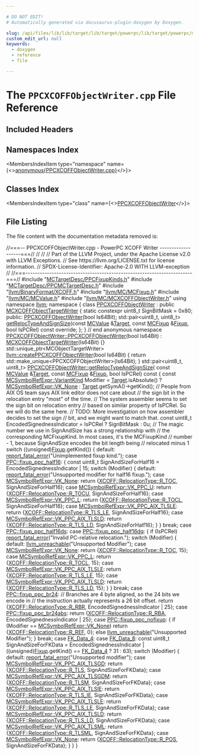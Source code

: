 ```yaml
---

# DO NOT EDIT!
# Automatically generated via docusaurus-plugin-doxygen by Doxygen.

slug: /api/files/lib/lib/target/lib/target/powerpc/lib/target/powerpc/mctargetdesc/ppcxcoffobjectwriter-cpp
custom_edit_url: null
keywords:
  - doxygen
  - reference
  - file

---
```





# The `PPCXCOFFObjectWriter.cpp` File Reference

<DoxygenPage pluginConfig={pluginConfig}>



## Included Headers

<IncludesList>
<IncludesListItem
  filePath="MCTargetDesc/PPCFixupKinds.h"
  permalink="/docs/api/files/lib/lib/target/lib/target/powerpc/lib/target/powerpc/mctargetdesc/ppcfixupkinds-h"
  isLocal="true" />
<IncludesListItem
  filePath="MCTargetDesc/PPCMCTargetDesc.h"
  permalink="/docs/api/files/lib/lib/target/lib/target/powerpc/lib/target/powerpc/mctargetdesc/ppcmctargetdesc-h"
  isLocal="true" />
<IncludesListItem
  filePath="llvm/BinaryFormat/XCOFF.h"
  permalink="/docs/api/files/include/include/llvm/include/llvm/binaryformat/xcoff-h"
  isLocal="true" />
<IncludesListItem
  filePath="llvm/MC/MCFixup.h"
  permalink="/docs/api/files/include/include/llvm/include/llvm/mc/mcfixup-h"
  isLocal="true" />
<IncludesListItem
  filePath="llvm/MC/MCValue.h"
  permalink="/docs/api/files/include/include/llvm/include/llvm/mc/mcvalue-h"
  isLocal="true" />
<IncludesListItem
  filePath="llvm/MC/MCXCOFFObjectWriter.h"
  permalink="/docs/api/files/include/include/llvm/include/llvm/mc/mcxcoffobjectwriter-h"
  isLocal="true" />
</IncludesList>

## Namespaces Index

<MembersIndex>

<MembersIndexItem
  type="namespace"
  name={<><a href="/docs/api/namespaces/anonymous-ppcxcoffobjectwriter-cpp-">anonymous&#123;PPCXCOFFObjectWriter.cpp&#125;</a></>}>
</MembersIndexItem>

</MembersIndex>

## Classes Index

<MembersIndex>

<MembersIndexItem
  type="class"
  name={<><a href="/docs/api/classes/anonymous-namespace-ppcxcoffobjectwriter-cpp-/ppcxcoffobjectwriter">PPCXCOFFObjectWriter</a></>}>
</MembersIndexItem>

</MembersIndex>


## File Listing

The file content with the documentation metadata removed is:

<ProgramListing>

<Link id="l00001" /><CodeLine lineNumber="1"><Highlight kind="comment">//===-- PPCXCOFFObjectWriter.cpp - PowerPC XCOFF Writer -------------------===//</Highlight><Highlight kind="normal"></Highlight></CodeLine>
<Link id="l00002" /><CodeLine lineNumber="2"><Highlight kind="normal"></Highlight><Highlight kind="comment">//</Highlight><Highlight kind="normal"></Highlight></CodeLine>
<Link id="l00003" /><CodeLine lineNumber="3"><Highlight kind="normal"></Highlight><Highlight kind="comment">//</Highlight><Highlight kind="normal"></Highlight></CodeLine>
<Link id="l00004" /><CodeLine lineNumber="4"><Highlight kind="normal"></Highlight><Highlight kind="comment">// Part of the LLVM Project, under the Apache License v2.0 with LLVM Exceptions.</Highlight><Highlight kind="normal"></Highlight></CodeLine>
<Link id="l00005" /><CodeLine lineNumber="5"><Highlight kind="normal"></Highlight><Highlight kind="comment">// See https://llvm.org/LICENSE.txt for license information.</Highlight><Highlight kind="normal"></Highlight></CodeLine>
<Link id="l00006" /><CodeLine lineNumber="6"><Highlight kind="normal"></Highlight><Highlight kind="comment">// SPDX-License-Identifier: Apache-2.0 WITH LLVM-exception</Highlight><Highlight kind="normal"></Highlight></CodeLine>
<Link id="l00007" /><CodeLine lineNumber="7"><Highlight kind="normal"></Highlight><Highlight kind="comment">//</Highlight><Highlight kind="normal"></Highlight></CodeLine>
<Link id="l00008" /><CodeLine lineNumber="8"><Highlight kind="normal"></Highlight><Highlight kind="comment">//===----------------------------------------------------------------------===//</Highlight><Highlight kind="normal"></Highlight></CodeLine>
<Link id="l00009" /><CodeLine lineNumber="9"><Highlight kind="normal"></Highlight></CodeLine>
<Link id="l00010" /><CodeLine lineNumber="10"><Highlight kind="normal"></Highlight><Highlight kind="preprocessor">#include &quot;<a href="/docs/api/files/lib/lib/target/lib/target/powerpc/lib/target/powerpc/mctargetdesc/ppcfixupkinds-h">MCTargetDesc/PPCFixupKinds.h</a>&quot;</Highlight><Highlight kind="normal"></Highlight></CodeLine>
<Link id="l00011" /><CodeLine lineNumber="11"><Highlight kind="normal"></Highlight><Highlight kind="preprocessor">#include &quot;<a href="/docs/api/files/lib/lib/target/lib/target/powerpc/lib/target/powerpc/mctargetdesc/ppcmctargetdesc-h">MCTargetDesc/PPCMCTargetDesc.h</a>&quot;</Highlight><Highlight kind="normal"></Highlight></CodeLine>
<Link id="l00012" /><CodeLine lineNumber="12"><Highlight kind="normal"></Highlight><Highlight kind="preprocessor">#include &quot;<a href="/docs/api/files/include/include/llvm/include/llvm/binaryformat/xcoff-h">llvm/BinaryFormat/XCOFF.h</a>&quot;</Highlight><Highlight kind="normal"></Highlight></CodeLine>
<Link id="l00013" /><CodeLine lineNumber="13"><Highlight kind="normal"></Highlight><Highlight kind="preprocessor">#include &quot;<a href="/docs/api/files/include/include/llvm/include/llvm/mc/mcfixup-h">llvm/MC/MCFixup.h</a>&quot;</Highlight><Highlight kind="normal"></Highlight></CodeLine>
<Link id="l00014" /><CodeLine lineNumber="14"><Highlight kind="normal"></Highlight><Highlight kind="preprocessor">#include &quot;<a href="/docs/api/files/include/include/llvm/include/llvm/mc/mcvalue-h">llvm/MC/MCValue.h</a>&quot;</Highlight><Highlight kind="normal"></Highlight></CodeLine>
<Link id="l00015" /><CodeLine lineNumber="15"><Highlight kind="normal"></Highlight><Highlight kind="preprocessor">#include &quot;<a href="/docs/api/files/include/include/llvm/include/llvm/mc/mcxcoffobjectwriter-h">llvm/MC/MCXCOFFObjectWriter.h</a>&quot;</Highlight><Highlight kind="normal"></Highlight></CodeLine>
<Link id="l00016" /><CodeLine lineNumber="16"><Highlight kind="normal"></Highlight></CodeLine>
<Link id="l00017" /><CodeLine lineNumber="17"><Highlight kind="normal"></Highlight><Highlight kind="keyword">using namespace </Highlight><Highlight kind="normal"><a href="/docs/api/namespaces/llvm">llvm</a>;</Highlight></CodeLine>
<Link id="l00018" /><CodeLine lineNumber="18"><Highlight kind="normal"></Highlight></CodeLine>
<Link id="l00019" /><CodeLine lineNumber="19" lineLink="/docs/api/namespaces/anonymous-ppcxcoffobjectwriter-cpp-"><Highlight kind="normal"></Highlight><Highlight kind="keyword">namespace </Highlight><Highlight kind="normal">&#123;</Highlight></CodeLine>
<Link id="l00020" /><CodeLine lineNumber="20" lineLink="/docs/api/classes/anonymous-namespace-ppcxcoffobjectwriter-cpp-/ppcxcoffobjectwriter"><Highlight kind="normal"></Highlight><Highlight kind="keyword">class </Highlight><Highlight kind="normal"><a href="/docs/api/classes/anonymous-namespace-ppcxcoffobjectwriter-cpp-/ppcxcoffobjectwriter/#a7d642befe9d81205e6bde083d7ff7965">PPCXCOFFObjectWriter</a> : </Highlight><Highlight kind="keyword">public</Highlight><Highlight kind="normal"> <a href="/docs/api/classes/llvm/mcxcoffobjecttargetwriter/#a0c0616aa242b0a66dbbc2e2f0ce64fdd">MCXCOFFObjectTargetWriter</a> &#123;</Highlight></CodeLine>
<Link id="l00021" /><CodeLine lineNumber="21"><Highlight kind="normal">  </Highlight><Highlight kind="keyword">static</Highlight><Highlight kind="normal"> </Highlight><Highlight kind="keyword">constexpr</Highlight><Highlight kind="normal"> uint8&#95;t SignBitMask = 0x80;</Highlight></CodeLine>
<Link id="l00022" /><CodeLine lineNumber="22"><Highlight kind="normal"></Highlight></CodeLine>
<Link id="l00023" /><CodeLine lineNumber="23"><Highlight kind="normal"></Highlight><Highlight kind="keyword">public</Highlight><Highlight kind="normal">:</Highlight></CodeLine>
<Link id="l00024" /><CodeLine lineNumber="24"><Highlight kind="normal">  <a href="/docs/api/classes/anonymous-namespace-ppcxcoffobjectwriter-cpp-/ppcxcoffobjectwriter/#a7d642befe9d81205e6bde083d7ff7965">PPCXCOFFObjectWriter</a>(</Highlight><Highlight kind="keywordtype">bool</Highlight><Highlight kind="normal"> Is64Bit);</Highlight></CodeLine>
<Link id="l00025" /><CodeLine lineNumber="25"><Highlight kind="normal"></Highlight></CodeLine>
<Link id="l00026" /><CodeLine lineNumber="26"><Highlight kind="normal">  std::pair&lt;uint8&#95;t, uint8&#95;t&gt;</Highlight></CodeLine>
<Link id="l00027" /><CodeLine lineNumber="27"><Highlight kind="normal">  <a href="/docs/api/classes/anonymous-namespace-ppcxcoffobjectwriter-cpp-/ppcxcoffobjectwriter/#a3dc93394c5603441fbdd9cc42141e792">getRelocTypeAndSignSize</a>(</Highlight><Highlight kind="keyword">const</Highlight><Highlight kind="normal"> <a href="/docs/api/classes/llvm/mcvalue">MCValue</a> &amp;<a href="/docs/api/classes/llvm/target">Target</a>, </Highlight><Highlight kind="keyword">const</Highlight><Highlight kind="normal"> <a href="/docs/api/classes/llvm/mcfixup">MCFixup</a> &amp;<a href="/docs/api/files/lib/lib/target/lib/target/powerpc/ppctlsdynamiccall-cpp/#a4a235aedca5bbfc39934045b6cbf9c70">Fixup</a>,</Highlight></CodeLine>
<Link id="l00028" /><CodeLine lineNumber="28"><Highlight kind="normal">                          </Highlight><Highlight kind="keywordtype">bool</Highlight><Highlight kind="normal"> IsPCRel) </Highlight><Highlight kind="keyword">const override</Highlight><Highlight kind="normal">;</Highlight></CodeLine>
<Link id="l00029" /><CodeLine lineNumber="29"><Highlight kind="normal">&#125;;</Highlight></CodeLine>
<Link id="l00030" /><CodeLine lineNumber="30"><Highlight kind="normal">&#125; </Highlight><Highlight kind="comment">// end anonymous namespace</Highlight><Highlight kind="normal"></Highlight></CodeLine>
<Link id="l00031" /><CodeLine lineNumber="31"><Highlight kind="normal"></Highlight></CodeLine>
<Link id="l00032" /><CodeLine lineNumber="32" lineLink="/docs/api/classes/anonymous-namespace-ppcxcoffobjectwriter-cpp-/ppcxcoffobjectwriter/#a7d642befe9d81205e6bde083d7ff7965"><Highlight kind="normal"><a href="/docs/api/classes/anonymous-namespace-ppcxcoffobjectwriter-cpp-/ppcxcoffobjectwriter/#a7d642befe9d81205e6bde083d7ff7965">PPCXCOFFObjectWriter::PPCXCOFFObjectWriter</a>(</Highlight><Highlight kind="keywordtype">bool</Highlight><Highlight kind="normal"> Is64Bit)</Highlight></CodeLine>
<Link id="l00033" /><CodeLine lineNumber="33"><Highlight kind="normal">    : <a href="/docs/api/classes/llvm/mcxcoffobjecttargetwriter/#a0c0616aa242b0a66dbbc2e2f0ce64fdd">MCXCOFFObjectTargetWriter</a>(Is64Bit) &#123;&#125;</Highlight></CodeLine>
<Link id="l00034" /><CodeLine lineNumber="34"><Highlight kind="normal"></Highlight></CodeLine>
<Link id="l00035" /><CodeLine lineNumber="35"><Highlight kind="normal">std::unique&#95;ptr&lt;MCObjectTargetWriter&gt;</Highlight></CodeLine>
<Link id="l00036" /><CodeLine lineNumber="36" lineLink="/docs/api/namespaces/llvm/#a770c4cf68c54a3c127df912e04d4bc3d"><Highlight kind="normal"><a href="/docs/api/namespaces/llvm/#a770c4cf68c54a3c127df912e04d4bc3d">llvm::createPPCXCOFFObjectWriter</a>(</Highlight><Highlight kind="keywordtype">bool</Highlight><Highlight kind="normal"> Is64Bit) &#123;</Highlight></CodeLine>
<Link id="l00037" /><CodeLine lineNumber="37"><Highlight kind="normal">  </Highlight><Highlight kind="keywordflow">return</Highlight><Highlight kind="normal"> std::make&#95;unique&lt;PPCXCOFFObjectWriter&gt;(Is64Bit);</Highlight></CodeLine>
<Link id="l00038" /><CodeLine lineNumber="38"><Highlight kind="normal">&#125;</Highlight></CodeLine>
<Link id="l00039" /><CodeLine lineNumber="39"><Highlight kind="normal"></Highlight></CodeLine>
<Link id="l00040" /><CodeLine lineNumber="40" lineLink="/docs/api/classes/anonymous-namespace-ppcxcoffobjectwriter-cpp-/ppcxcoffobjectwriter/#a3dc93394c5603441fbdd9cc42141e792"><Highlight kind="normal">std::pair&lt;uint8&#95;t, uint8&#95;t&gt; <a href="/docs/api/classes/anonymous-namespace-ppcxcoffobjectwriter-cpp-/ppcxcoffobjectwriter/#a3dc93394c5603441fbdd9cc42141e792">PPCXCOFFObjectWriter::getRelocTypeAndSignSize</a>(</Highlight></CodeLine>
<Link id="l00041" /><CodeLine lineNumber="41"><Highlight kind="normal">    </Highlight><Highlight kind="keyword">const</Highlight><Highlight kind="normal"> <a href="/docs/api/classes/llvm/mcvalue">MCValue</a> &amp;<a href="/docs/api/classes/llvm/target">Target</a>, </Highlight><Highlight kind="keyword">const</Highlight><Highlight kind="normal"> <a href="/docs/api/classes/llvm/mcfixup">MCFixup</a> &amp;<a href="/docs/api/files/lib/lib/target/lib/target/powerpc/ppctlsdynamiccall-cpp/#a4a235aedca5bbfc39934045b6cbf9c70">Fixup</a>, </Highlight><Highlight kind="keywordtype">bool</Highlight><Highlight kind="normal"> IsPCRel)</Highlight><Highlight kind="keyword"> const </Highlight><Highlight kind="normal">&#123;</Highlight></CodeLine>
<Link id="l00042" /><CodeLine lineNumber="42"><Highlight kind="normal">  </Highlight><Highlight kind="keyword">const</Highlight><Highlight kind="normal"> <a href="/docs/api/classes/llvm/mcsymbolrefexpr/#a5c463f6352570ee778c35c40949c4985">MCSymbolRefExpr::VariantKind</a> Modifier =</Highlight></CodeLine>
<Link id="l00043" /><CodeLine lineNumber="43"><Highlight kind="normal">      <a href="/docs/api/classes/llvm/target">Target</a>.isAbsolute() ? <a href="/docs/api/classes/llvm/mcsymbolrefexpr/#a5c463f6352570ee778c35c40949c4985a01bc6396c4d841a7ea268c3cbf62d3b3">MCSymbolRefExpr::VK&#95;None</a></Highlight></CodeLine>
<Link id="l00044" /><CodeLine lineNumber="44"><Highlight kind="normal">                          : <a href="/docs/api/classes/llvm/target">Target</a>.getSymA()-&gt;getKind();</Highlight></CodeLine>
<Link id="l00045" /><CodeLine lineNumber="45"><Highlight kind="normal">  </Highlight><Highlight kind="comment">// People from AIX OS team says AIX link editor does not care about</Highlight><Highlight kind="normal"></Highlight></CodeLine>
<Link id="l00046" /><CodeLine lineNumber="46"><Highlight kind="normal">  </Highlight><Highlight kind="comment">// the sign bit in the relocation entry &quot;most&quot; of the time.</Highlight><Highlight kind="normal"></Highlight></CodeLine>
<Link id="l00047" /><CodeLine lineNumber="47"><Highlight kind="normal">  </Highlight><Highlight kind="comment">// The system assembler seems to set the sign bit on relocation entry</Highlight><Highlight kind="normal"></Highlight></CodeLine>
<Link id="l00048" /><CodeLine lineNumber="48"><Highlight kind="normal">  </Highlight><Highlight kind="comment">// based on similar property of IsPCRel. So we will do the same here.</Highlight><Highlight kind="normal"></Highlight></CodeLine>
<Link id="l00049" /><CodeLine lineNumber="49"><Highlight kind="normal">  </Highlight><Highlight kind="comment">// TODO: More investigation on how assembler decides to set the sign</Highlight><Highlight kind="normal"></Highlight></CodeLine>
<Link id="l00050" /><CodeLine lineNumber="50"><Highlight kind="normal">  </Highlight><Highlight kind="comment">// bit, and we might want to match that.</Highlight><Highlight kind="normal"></Highlight></CodeLine>
<Link id="l00051" /><CodeLine lineNumber="51"><Highlight kind="normal">  </Highlight><Highlight kind="keyword">const</Highlight><Highlight kind="normal"> uint8&#95;t EncodedSignednessIndicator = IsPCRel ? SignBitMask : 0u;</Highlight></CodeLine>
<Link id="l00052" /><CodeLine lineNumber="52"><Highlight kind="normal"></Highlight></CodeLine>
<Link id="l00053" /><CodeLine lineNumber="53"><Highlight kind="normal">  </Highlight><Highlight kind="comment">// The magic number we use in SignAndSize has a strong relationship with</Highlight><Highlight kind="normal"></Highlight></CodeLine>
<Link id="l00054" /><CodeLine lineNumber="54"><Highlight kind="normal">  </Highlight><Highlight kind="comment">// the corresponding MCFixupKind. In most cases, it&#39;s the MCFixupKind</Highlight><Highlight kind="normal"></Highlight></CodeLine>
<Link id="l00055" /><CodeLine lineNumber="55"><Highlight kind="normal">  </Highlight><Highlight kind="comment">// number - 1, because SignAndSize encodes the bit length being</Highlight><Highlight kind="normal"></Highlight></CodeLine>
<Link id="l00056" /><CodeLine lineNumber="56"><Highlight kind="normal">  </Highlight><Highlight kind="comment">// relocated minus 1</Highlight><Highlight kind="normal"></Highlight></CodeLine>
<Link id="l00057" /><CodeLine lineNumber="57"><Highlight kind="normal">  </Highlight><Highlight kind="keywordflow">switch</Highlight><Highlight kind="normal"> ((</Highlight><Highlight kind="keywordtype">unsigned</Highlight><Highlight kind="normal">)<a href="/docs/api/files/lib/lib/target/lib/target/powerpc/ppctlsdynamiccall-cpp/#a4a235aedca5bbfc39934045b6cbf9c70">Fixup</a>.getKind()) &#123;</Highlight></CodeLine>
<Link id="l00058" /><CodeLine lineNumber="58"><Highlight kind="normal">  </Highlight><Highlight kind="keywordflow">default</Highlight><Highlight kind="normal">:</Highlight></CodeLine>
<Link id="l00059" /><CodeLine lineNumber="59"><Highlight kind="normal">    <a href="/docs/api/namespaces/llvm/#a7f2a3d4dcfee70225988aec53ff1e173">report&#95;fatal&#95;error</a>(</Highlight><Highlight kind="stringliteral">&quot;Unimplemented fixup kind.&quot;</Highlight><Highlight kind="normal">);</Highlight></CodeLine>
<Link id="l00060" /><CodeLine lineNumber="60"><Highlight kind="normal">  </Highlight><Highlight kind="keywordflow">case</Highlight><Highlight kind="normal"> <a href="/docs/api/namespaces/llvm/ppc/#aa53de88164b98be6cd073da9543c0450a2cd2bd91cc9938c81599c5e8828addcd">PPC::fixup&#95;ppc&#95;half16</a>: &#123;</Highlight></CodeLine>
<Link id="l00061" /><CodeLine lineNumber="61"><Highlight kind="normal">    </Highlight><Highlight kind="keyword">const</Highlight><Highlight kind="normal"> uint8&#95;t SignAndSizeForHalf16 = EncodedSignednessIndicator | 15;</Highlight></CodeLine>
<Link id="l00062" /><CodeLine lineNumber="62"><Highlight kind="normal">    </Highlight><Highlight kind="keywordflow">switch</Highlight><Highlight kind="normal"> (Modifier) &#123;</Highlight></CodeLine>
<Link id="l00063" /><CodeLine lineNumber="63"><Highlight kind="normal">    </Highlight><Highlight kind="keywordflow">default</Highlight><Highlight kind="normal">:</Highlight></CodeLine>
<Link id="l00064" /><CodeLine lineNumber="64"><Highlight kind="normal">      <a href="/docs/api/namespaces/llvm/#a7f2a3d4dcfee70225988aec53ff1e173">report&#95;fatal&#95;error</a>(</Highlight><Highlight kind="stringliteral">&quot;Unsupported modifier for half16 fixup.&quot;</Highlight><Highlight kind="normal">);</Highlight></CodeLine>
<Link id="l00065" /><CodeLine lineNumber="65"><Highlight kind="normal">    </Highlight><Highlight kind="keywordflow">case</Highlight><Highlight kind="normal"> <a href="/docs/api/classes/llvm/mcsymbolrefexpr/#a5c463f6352570ee778c35c40949c4985a01bc6396c4d841a7ea268c3cbf62d3b3">MCSymbolRefExpr::VK&#95;None</a>:</Highlight></CodeLine>
<Link id="l00066" /><CodeLine lineNumber="66"><Highlight kind="normal">      </Highlight><Highlight kind="keywordflow">return</Highlight><Highlight kind="normal"> &#123;<a href="/docs/api/namespaces/llvm/xcoff/#a7309c911b619149e89a825cd78010c8aa126bbcaab291460be1722fe8a2490530">XCOFF::RelocationType::R&#95;TOC</a>, SignAndSizeForHalf16&#125;;</Highlight></CodeLine>
<Link id="l00067" /><CodeLine lineNumber="67"><Highlight kind="normal">    </Highlight><Highlight kind="keywordflow">case</Highlight><Highlight kind="normal"> <a href="/docs/api/classes/llvm/mcsymbolrefexpr/#a5c463f6352570ee778c35c40949c4985a357bed48651388b3b7882ed32f085ec1">MCSymbolRefExpr::VK&#95;PPC&#95;U</a>:</Highlight></CodeLine>
<Link id="l00068" /><CodeLine lineNumber="68"><Highlight kind="normal">      </Highlight><Highlight kind="keywordflow">return</Highlight><Highlight kind="normal"> &#123;<a href="/docs/api/namespaces/llvm/xcoff/#a7309c911b619149e89a825cd78010c8aacb6f8892a6761a91f9e29cdafb33a7c8">XCOFF::RelocationType::R&#95;TOCU</a>, SignAndSizeForHalf16&#125;;</Highlight></CodeLine>
<Link id="l00069" /><CodeLine lineNumber="69"><Highlight kind="normal">    </Highlight><Highlight kind="keywordflow">case</Highlight><Highlight kind="normal"> <a href="/docs/api/classes/llvm/mcsymbolrefexpr/#a5c463f6352570ee778c35c40949c4985a2e024b4ca6a06e62e43f54816758e59e">MCSymbolRefExpr::VK&#95;PPC&#95;L</a>:</Highlight></CodeLine>
<Link id="l00070" /><CodeLine lineNumber="70"><Highlight kind="normal">      </Highlight><Highlight kind="keywordflow">return</Highlight><Highlight kind="normal"> &#123;<a href="/docs/api/namespaces/llvm/xcoff/#a7309c911b619149e89a825cd78010c8aac47fa14749515f1a3a0d88c51f854aa7">XCOFF::RelocationType::R&#95;TOCL</a>, SignAndSizeForHalf16&#125;;</Highlight></CodeLine>
<Link id="l00071" /><CodeLine lineNumber="71"><Highlight kind="normal">    </Highlight><Highlight kind="keywordflow">case</Highlight><Highlight kind="normal"> <a href="/docs/api/classes/llvm/mcsymbolrefexpr/#a5c463f6352570ee778c35c40949c4985afd7d09055e7b976b23804658655b5184">MCSymbolRefExpr::VK&#95;PPC&#95;AIX&#95;TLSLE</a>:</Highlight></CodeLine>
<Link id="l00072" /><CodeLine lineNumber="72"><Highlight kind="normal">      </Highlight><Highlight kind="keywordflow">return</Highlight><Highlight kind="normal"> &#123;<a href="/docs/api/namespaces/llvm/xcoff/#a7309c911b619149e89a825cd78010c8aae54c065150485a9445e07674fb43c3a7">XCOFF::RelocationType::R&#95;TLS&#95;LE</a>, SignAndSizeForHalf16&#125;;</Highlight></CodeLine>
<Link id="l00073" /><CodeLine lineNumber="73"><Highlight kind="normal">    </Highlight><Highlight kind="keywordflow">case</Highlight><Highlight kind="normal"> <a href="/docs/api/classes/llvm/mcsymbolrefexpr/#a5c463f6352570ee778c35c40949c4985af0042f0eb9fb8dba8f49e4bedf5e9e10">MCSymbolRefExpr::VK&#95;PPC&#95;AIX&#95;TLSLD</a>:</Highlight></CodeLine>
<Link id="l00074" /><CodeLine lineNumber="74"><Highlight kind="normal">      </Highlight><Highlight kind="keywordflow">return</Highlight><Highlight kind="normal"> &#123;<a href="/docs/api/namespaces/llvm/xcoff/#a7309c911b619149e89a825cd78010c8aadbc74cd663a943131b0e174006b6b581">XCOFF::RelocationType::R&#95;TLS&#95;LD</a>, SignAndSizeForHalf16&#125;;</Highlight></CodeLine>
<Link id="l00075" /><CodeLine lineNumber="75"><Highlight kind="normal">    &#125;</Highlight></CodeLine>
<Link id="l00076" /><CodeLine lineNumber="76"><Highlight kind="normal">  &#125; </Highlight><Highlight kind="keywordflow">break</Highlight><Highlight kind="normal">;</Highlight></CodeLine>
<Link id="l00077" /><CodeLine lineNumber="77"><Highlight kind="normal">  </Highlight><Highlight kind="keywordflow">case</Highlight><Highlight kind="normal"> <a href="/docs/api/namespaces/llvm/ppc/#aa53de88164b98be6cd073da9543c0450aa91622fd93be671ff6340f4a1716fc57">PPC::fixup&#95;ppc&#95;half16ds</a>:</Highlight></CodeLine>
<Link id="l00078" /><CodeLine lineNumber="78"><Highlight kind="normal">  </Highlight><Highlight kind="keywordflow">case</Highlight><Highlight kind="normal"> <a href="/docs/api/namespaces/llvm/ppc/#aa53de88164b98be6cd073da9543c0450aa14de08bc8d45995199ed5b534e91b2a">PPC::fixup&#95;ppc&#95;half16dq</a>: &#123;</Highlight></CodeLine>
<Link id="l00079" /><CodeLine lineNumber="79"><Highlight kind="normal">    </Highlight><Highlight kind="keywordflow">if</Highlight><Highlight kind="normal"> (IsPCRel)</Highlight></CodeLine>
<Link id="l00080" /><CodeLine lineNumber="80"><Highlight kind="normal">      <a href="/docs/api/namespaces/llvm/#a7f2a3d4dcfee70225988aec53ff1e173">report&#95;fatal&#95;error</a>(</Highlight><Highlight kind="stringliteral">&quot;Invalid PC-relative relocation.&quot;</Highlight><Highlight kind="normal">);</Highlight></CodeLine>
<Link id="l00081" /><CodeLine lineNumber="81"><Highlight kind="normal">    </Highlight><Highlight kind="keywordflow">switch</Highlight><Highlight kind="normal"> (Modifier) &#123;</Highlight></CodeLine>
<Link id="l00082" /><CodeLine lineNumber="82"><Highlight kind="normal">    </Highlight><Highlight kind="keywordflow">default</Highlight><Highlight kind="normal">:</Highlight></CodeLine>
<Link id="l00083" /><CodeLine lineNumber="83"><Highlight kind="normal">      <a href="/docs/api/files/include/include/llvm/include/llvm/support/errorhandling-h/#ace243f5c25697a1107cce46626b3dc94">llvm&#95;unreachable</a>(</Highlight><Highlight kind="stringliteral">&quot;Unsupported Modifier&quot;</Highlight><Highlight kind="normal">);</Highlight></CodeLine>
<Link id="l00084" /><CodeLine lineNumber="84"><Highlight kind="normal">    </Highlight><Highlight kind="keywordflow">case</Highlight><Highlight kind="normal"> <a href="/docs/api/classes/llvm/mcsymbolrefexpr/#a5c463f6352570ee778c35c40949c4985a01bc6396c4d841a7ea268c3cbf62d3b3">MCSymbolRefExpr::VK&#95;None</a>:</Highlight></CodeLine>
<Link id="l00085" /><CodeLine lineNumber="85"><Highlight kind="normal">      </Highlight><Highlight kind="keywordflow">return</Highlight><Highlight kind="normal"> &#123;<a href="/docs/api/namespaces/llvm/xcoff/#a7309c911b619149e89a825cd78010c8aa126bbcaab291460be1722fe8a2490530">XCOFF::RelocationType::R&#95;TOC</a>, 15&#125;;</Highlight></CodeLine>
<Link id="l00086" /><CodeLine lineNumber="86"><Highlight kind="normal">    </Highlight><Highlight kind="keywordflow">case</Highlight><Highlight kind="normal"> <a href="/docs/api/classes/llvm/mcsymbolrefexpr/#a5c463f6352570ee778c35c40949c4985a2e024b4ca6a06e62e43f54816758e59e">MCSymbolRefExpr::VK&#95;PPC&#95;L</a>:</Highlight></CodeLine>
<Link id="l00087" /><CodeLine lineNumber="87"><Highlight kind="normal">      </Highlight><Highlight kind="keywordflow">return</Highlight><Highlight kind="normal"> &#123;<a href="/docs/api/namespaces/llvm/xcoff/#a7309c911b619149e89a825cd78010c8aac47fa14749515f1a3a0d88c51f854aa7">XCOFF::RelocationType::R&#95;TOCL</a>, 15&#125;;</Highlight></CodeLine>
<Link id="l00088" /><CodeLine lineNumber="88"><Highlight kind="normal">    </Highlight><Highlight kind="keywordflow">case</Highlight><Highlight kind="normal"> <a href="/docs/api/classes/llvm/mcsymbolrefexpr/#a5c463f6352570ee778c35c40949c4985afd7d09055e7b976b23804658655b5184">MCSymbolRefExpr::VK&#95;PPC&#95;AIX&#95;TLSLE</a>:</Highlight></CodeLine>
<Link id="l00089" /><CodeLine lineNumber="89"><Highlight kind="normal">      </Highlight><Highlight kind="keywordflow">return</Highlight><Highlight kind="normal"> &#123;<a href="/docs/api/namespaces/llvm/xcoff/#a7309c911b619149e89a825cd78010c8aae54c065150485a9445e07674fb43c3a7">XCOFF::RelocationType::R&#95;TLS&#95;LE</a>, 15&#125;;</Highlight></CodeLine>
<Link id="l00090" /><CodeLine lineNumber="90"><Highlight kind="normal">    </Highlight><Highlight kind="keywordflow">case</Highlight><Highlight kind="normal"> <a href="/docs/api/classes/llvm/mcsymbolrefexpr/#a5c463f6352570ee778c35c40949c4985af0042f0eb9fb8dba8f49e4bedf5e9e10">MCSymbolRefExpr::VK&#95;PPC&#95;AIX&#95;TLSLD</a>:</Highlight></CodeLine>
<Link id="l00091" /><CodeLine lineNumber="91"><Highlight kind="normal">      </Highlight><Highlight kind="keywordflow">return</Highlight><Highlight kind="normal"> &#123;<a href="/docs/api/namespaces/llvm/xcoff/#a7309c911b619149e89a825cd78010c8aadbc74cd663a943131b0e174006b6b581">XCOFF::RelocationType::R&#95;TLS&#95;LD</a>, 15&#125;;</Highlight></CodeLine>
<Link id="l00092" /><CodeLine lineNumber="92"><Highlight kind="normal">    &#125;</Highlight></CodeLine>
<Link id="l00093" /><CodeLine lineNumber="93"><Highlight kind="normal">  &#125; </Highlight><Highlight kind="keywordflow">break</Highlight><Highlight kind="normal">;</Highlight></CodeLine>
<Link id="l00094" /><CodeLine lineNumber="94"><Highlight kind="normal">  </Highlight><Highlight kind="keywordflow">case</Highlight><Highlight kind="normal"> <a href="/docs/api/namespaces/llvm/ppc/#aa53de88164b98be6cd073da9543c0450a058440145aa9ecc1725824fc1a47d50d">PPC::fixup&#95;ppc&#95;br24</a>:</Highlight></CodeLine>
<Link id="l00095" /><CodeLine lineNumber="95"><Highlight kind="normal">    </Highlight><Highlight kind="comment">// Branches are 4 byte aligned, so the 24 bits we encode in</Highlight><Highlight kind="normal"></Highlight></CodeLine>
<Link id="l00096" /><CodeLine lineNumber="96"><Highlight kind="normal">    </Highlight><Highlight kind="comment">// the instruction actually represents a 26 bit offset.</Highlight><Highlight kind="normal"></Highlight></CodeLine>
<Link id="l00097" /><CodeLine lineNumber="97"><Highlight kind="normal">    </Highlight><Highlight kind="keywordflow">return</Highlight><Highlight kind="normal"> &#123;<a href="/docs/api/namespaces/llvm/xcoff/#a7309c911b619149e89a825cd78010c8aa04c13cb7fcc803870970c4b75b5c9905">XCOFF::RelocationType::R&#95;RBR</a>, EncodedSignednessIndicator | 25&#125;;</Highlight></CodeLine>
<Link id="l00098" /><CodeLine lineNumber="98"><Highlight kind="normal">  </Highlight><Highlight kind="keywordflow">case</Highlight><Highlight kind="normal"> <a href="/docs/api/namespaces/llvm/ppc/#aa53de88164b98be6cd073da9543c0450aeb0a8f988a6ad575c39e57767994fae9">PPC::fixup&#95;ppc&#95;br24abs</a>:</Highlight></CodeLine>
<Link id="l00099" /><CodeLine lineNumber="99"><Highlight kind="normal">    </Highlight><Highlight kind="keywordflow">return</Highlight><Highlight kind="normal"> &#123;<a href="/docs/api/namespaces/llvm/xcoff/#a7309c911b619149e89a825cd78010c8aa5f580cdb49fb297a3e1b2bad00e7e6f8">XCOFF::RelocationType::R&#95;RBA</a>, EncodedSignednessIndicator | 25&#125;;</Highlight></CodeLine>
<Link id="l00100" /><CodeLine lineNumber="100"><Highlight kind="normal">  </Highlight><Highlight kind="keywordflow">case</Highlight><Highlight kind="normal"> <a href="/docs/api/namespaces/llvm/ppc/#aa53de88164b98be6cd073da9543c0450ab8c5d5569d95351dc5441109ca5318d2">PPC::fixup&#95;ppc&#95;nofixup</a>: &#123;</Highlight></CodeLine>
<Link id="l00101" /><CodeLine lineNumber="101"><Highlight kind="normal">    </Highlight><Highlight kind="keywordflow">if</Highlight><Highlight kind="normal"> (Modifier == <a href="/docs/api/classes/llvm/mcsymbolrefexpr/#a5c463f6352570ee778c35c40949c4985a01bc6396c4d841a7ea268c3cbf62d3b3">MCSymbolRefExpr::VK&#95;None</a>)</Highlight></CodeLine>
<Link id="l00102" /><CodeLine lineNumber="102"><Highlight kind="normal">      </Highlight><Highlight kind="keywordflow">return</Highlight><Highlight kind="normal"> &#123;<a href="/docs/api/namespaces/llvm/xcoff/#a7309c911b619149e89a825cd78010c8aab32b714a6085785700777cab84db430f">XCOFF::RelocationType::R&#95;REF</a>, 0&#125;;</Highlight></CodeLine>
<Link id="l00103" /><CodeLine lineNumber="103"><Highlight kind="normal">    </Highlight><Highlight kind="keywordflow">else</Highlight><Highlight kind="normal"></Highlight></CodeLine>
<Link id="l00104" /><CodeLine lineNumber="104"><Highlight kind="normal">      <a href="/docs/api/files/include/include/llvm/include/llvm/support/errorhandling-h/#ace243f5c25697a1107cce46626b3dc94">llvm&#95;unreachable</a>(</Highlight><Highlight kind="stringliteral">&quot;Unsupported Modifier&quot;</Highlight><Highlight kind="normal">);</Highlight></CodeLine>
<Link id="l00105" /><CodeLine lineNumber="105"><Highlight kind="normal">  &#125; </Highlight><Highlight kind="keywordflow">break</Highlight><Highlight kind="normal">;</Highlight></CodeLine>
<Link id="l00106" /><CodeLine lineNumber="106"><Highlight kind="normal">  </Highlight><Highlight kind="keywordflow">case</Highlight><Highlight kind="normal"> <a href="/docs/api/namespaces/llvm/#a84cef097f15848752272d38769011f58a5d58ab615cde98af13deb16dbc09f42d">FK&#95;Data&#95;4</a>:</Highlight></CodeLine>
<Link id="l00107" /><CodeLine lineNumber="107"><Highlight kind="normal">  </Highlight><Highlight kind="keywordflow">case</Highlight><Highlight kind="normal"> <a href="/docs/api/namespaces/llvm/#a84cef097f15848752272d38769011f58a3a9388f6478ca218e5d1996e4063c8fe">FK&#95;Data&#95;8</a>:</Highlight></CodeLine>
<Link id="l00108" /><CodeLine lineNumber="108"><Highlight kind="normal">    </Highlight><Highlight kind="keyword">const</Highlight><Highlight kind="normal"> uint8&#95;t SignAndSizeForFKData =</Highlight></CodeLine>
<Link id="l00109" /><CodeLine lineNumber="109"><Highlight kind="normal">        EncodedSignednessIndicator |</Highlight></CodeLine>
<Link id="l00110" /><CodeLine lineNumber="110"><Highlight kind="normal">        ((unsigned)<a href="/docs/api/files/lib/lib/target/lib/target/powerpc/ppctlsdynamiccall-cpp/#a4a235aedca5bbfc39934045b6cbf9c70">Fixup</a>.getKind() == <a href="/docs/api/namespaces/llvm/#a84cef097f15848752272d38769011f58a5d58ab615cde98af13deb16dbc09f42d">FK&#95;Data&#95;4</a> ? 31 : 63);</Highlight></CodeLine>
<Link id="l00111" /><CodeLine lineNumber="111"><Highlight kind="normal">    </Highlight><Highlight kind="keywordflow">switch</Highlight><Highlight kind="normal"> (Modifier) &#123;</Highlight></CodeLine>
<Link id="l00112" /><CodeLine lineNumber="112"><Highlight kind="normal">    </Highlight><Highlight kind="keywordflow">default</Highlight><Highlight kind="normal">:</Highlight></CodeLine>
<Link id="l00113" /><CodeLine lineNumber="113"><Highlight kind="normal">      <a href="/docs/api/namespaces/llvm/#a7f2a3d4dcfee70225988aec53ff1e173">report&#95;fatal&#95;error</a>(</Highlight><Highlight kind="stringliteral">&quot;Unsupported modifier&quot;</Highlight><Highlight kind="normal">);</Highlight></CodeLine>
<Link id="l00114" /><CodeLine lineNumber="114"><Highlight kind="normal">    </Highlight><Highlight kind="keywordflow">case</Highlight><Highlight kind="normal"> <a href="/docs/api/classes/llvm/mcsymbolrefexpr/#a5c463f6352570ee778c35c40949c4985a45ef9ce5642cace4f318f108b42e11e6">MCSymbolRefExpr::VK&#95;PPC&#95;AIX&#95;TLSGD</a>:</Highlight></CodeLine>
<Link id="l00115" /><CodeLine lineNumber="115"><Highlight kind="normal">      </Highlight><Highlight kind="keywordflow">return</Highlight><Highlight kind="normal"> &#123;<a href="/docs/api/namespaces/llvm/xcoff/#a7309c911b619149e89a825cd78010c8aae4144a827fe3865e989169e1fdfd3ede">XCOFF::RelocationType::R&#95;TLS</a>, SignAndSizeForFKData&#125;;</Highlight></CodeLine>
<Link id="l00116" /><CodeLine lineNumber="116"><Highlight kind="normal">    </Highlight><Highlight kind="keywordflow">case</Highlight><Highlight kind="normal"> <a href="/docs/api/classes/llvm/mcsymbolrefexpr/#a5c463f6352570ee778c35c40949c4985a5f3745b2d55b8cb0de42cb6c62fe0ca9">MCSymbolRefExpr::VK&#95;PPC&#95;AIX&#95;TLSGDM</a>:</Highlight></CodeLine>
<Link id="l00117" /><CodeLine lineNumber="117"><Highlight kind="normal">      </Highlight><Highlight kind="keywordflow">return</Highlight><Highlight kind="normal"> &#123;<a href="/docs/api/namespaces/llvm/xcoff/#a7309c911b619149e89a825cd78010c8aa8b5d41ca43ab37f8160e4b56ec25c03e">XCOFF::RelocationType::R&#95;TLSM</a>, SignAndSizeForFKData&#125;;</Highlight></CodeLine>
<Link id="l00118" /><CodeLine lineNumber="118"><Highlight kind="normal">    </Highlight><Highlight kind="keywordflow">case</Highlight><Highlight kind="normal"> <a href="/docs/api/classes/llvm/mcsymbolrefexpr/#a5c463f6352570ee778c35c40949c4985a6c66e7ad14399948694612a5891021c3">MCSymbolRefExpr::VK&#95;PPC&#95;AIX&#95;TLSIE</a>:</Highlight></CodeLine>
<Link id="l00119" /><CodeLine lineNumber="119"><Highlight kind="normal">      </Highlight><Highlight kind="keywordflow">return</Highlight><Highlight kind="normal"> &#123;<a href="/docs/api/namespaces/llvm/xcoff/#a7309c911b619149e89a825cd78010c8aa88aba99cf6b633d97e0cdd24fec5d0f5">XCOFF::RelocationType::R&#95;TLS&#95;IE</a>, SignAndSizeForFKData&#125;;</Highlight></CodeLine>
<Link id="l00120" /><CodeLine lineNumber="120"><Highlight kind="normal">    </Highlight><Highlight kind="keywordflow">case</Highlight><Highlight kind="normal"> <a href="/docs/api/classes/llvm/mcsymbolrefexpr/#a5c463f6352570ee778c35c40949c4985afd7d09055e7b976b23804658655b5184">MCSymbolRefExpr::VK&#95;PPC&#95;AIX&#95;TLSLE</a>:</Highlight></CodeLine>
<Link id="l00121" /><CodeLine lineNumber="121"><Highlight kind="normal">      </Highlight><Highlight kind="keywordflow">return</Highlight><Highlight kind="normal"> &#123;<a href="/docs/api/namespaces/llvm/xcoff/#a7309c911b619149e89a825cd78010c8aae54c065150485a9445e07674fb43c3a7">XCOFF::RelocationType::R&#95;TLS&#95;LE</a>, SignAndSizeForFKData&#125;;</Highlight></CodeLine>
<Link id="l00122" /><CodeLine lineNumber="122"><Highlight kind="normal">    </Highlight><Highlight kind="keywordflow">case</Highlight><Highlight kind="normal"> <a href="/docs/api/classes/llvm/mcsymbolrefexpr/#a5c463f6352570ee778c35c40949c4985af0042f0eb9fb8dba8f49e4bedf5e9e10">MCSymbolRefExpr::VK&#95;PPC&#95;AIX&#95;TLSLD</a>:</Highlight></CodeLine>
<Link id="l00123" /><CodeLine lineNumber="123"><Highlight kind="normal">      </Highlight><Highlight kind="keywordflow">return</Highlight><Highlight kind="normal"> &#123;<a href="/docs/api/namespaces/llvm/xcoff/#a7309c911b619149e89a825cd78010c8aadbc74cd663a943131b0e174006b6b581">XCOFF::RelocationType::R&#95;TLS&#95;LD</a>, SignAndSizeForFKData&#125;;</Highlight></CodeLine>
<Link id="l00124" /><CodeLine lineNumber="124"><Highlight kind="normal">    </Highlight><Highlight kind="keywordflow">case</Highlight><Highlight kind="normal"> <a href="/docs/api/classes/llvm/mcsymbolrefexpr/#a5c463f6352570ee778c35c40949c4985a02e865dbaa6698cd599a034b55630829">MCSymbolRefExpr::VK&#95;PPC&#95;AIX&#95;TLSML</a>:</Highlight></CodeLine>
<Link id="l00125" /><CodeLine lineNumber="125"><Highlight kind="normal">      </Highlight><Highlight kind="keywordflow">return</Highlight><Highlight kind="normal"> &#123;<a href="/docs/api/namespaces/llvm/xcoff/#a7309c911b619149e89a825cd78010c8aa2bf3c877a5a2835a5e55ac54ddedccd6">XCOFF::RelocationType::R&#95;TLSML</a>, SignAndSizeForFKData&#125;;</Highlight></CodeLine>
<Link id="l00126" /><CodeLine lineNumber="126"><Highlight kind="normal">    </Highlight><Highlight kind="keywordflow">case</Highlight><Highlight kind="normal"> <a href="/docs/api/classes/llvm/mcsymbolrefexpr/#a5c463f6352570ee778c35c40949c4985a01bc6396c4d841a7ea268c3cbf62d3b3">MCSymbolRefExpr::VK&#95;None</a>:</Highlight></CodeLine>
<Link id="l00127" /><CodeLine lineNumber="127"><Highlight kind="normal">      </Highlight><Highlight kind="keywordflow">return</Highlight><Highlight kind="normal"> &#123;<a href="/docs/api/namespaces/llvm/xcoff/#a7309c911b619149e89a825cd78010c8aa5697ac4313fa05e5b1ca39e698ae0fbc">XCOFF::RelocationType::R&#95;POS</a>, SignAndSizeForFKData&#125;;</Highlight></CodeLine>
<Link id="l00128" /><CodeLine lineNumber="128"><Highlight kind="normal">    &#125;</Highlight></CodeLine>
<Link id="l00129" /><CodeLine lineNumber="129"><Highlight kind="normal">  &#125;</Highlight></CodeLine>
<Link id="l00130" /><CodeLine lineNumber="130"><Highlight kind="normal">&#125;</Highlight></CodeLine>

</ProgramListing>


</DoxygenPage>
